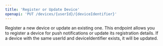 ```yaml
---
title: 'Register or Update Device'
openapi: 'PUT /devices/{userId}/{deviceIdentifier}'
---
```


Register a new device or update an existing one. This endpoint allows you to register a device for push notifications or update its registration details. If a device with the same userId and deviceIdentifier exists, it will be updated. 
